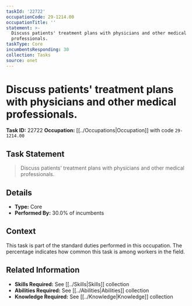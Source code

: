 ```yaml
---
taskId: '22722'
occupationCode: 29-1214.00
occupationTitle: ''
statement: >-
  Discuss patients' treatment plans with physicians and other medical
  professionals.
taskType: Core
incumbentsResponding: 30
collection: Tasks
source: onet
---
```

# Discuss patients' treatment plans with physicians and other medical professionals.

**Task ID:** 22722
**Occupation:** [[../Occupations|Occupation]] with code `29-1214.00`

## Task Statement

> Discuss patients' treatment plans with physicians and other medical professionals.

## Details

- **Type:** Core
- **Performed By:** 30.0% of incumbents

## Context

This task is part of the standard duties performed in this occupation. The percentage indicates how common this task is among workers in the field.

## Related Information

- **Skills Required:** See [[../Skills|Skills]] collection
- **Abilities Required:** See [[../Abilities|Abilities]] collection
- **Knowledge Required:** See [[../Knowledge|Knowledge]] collection
